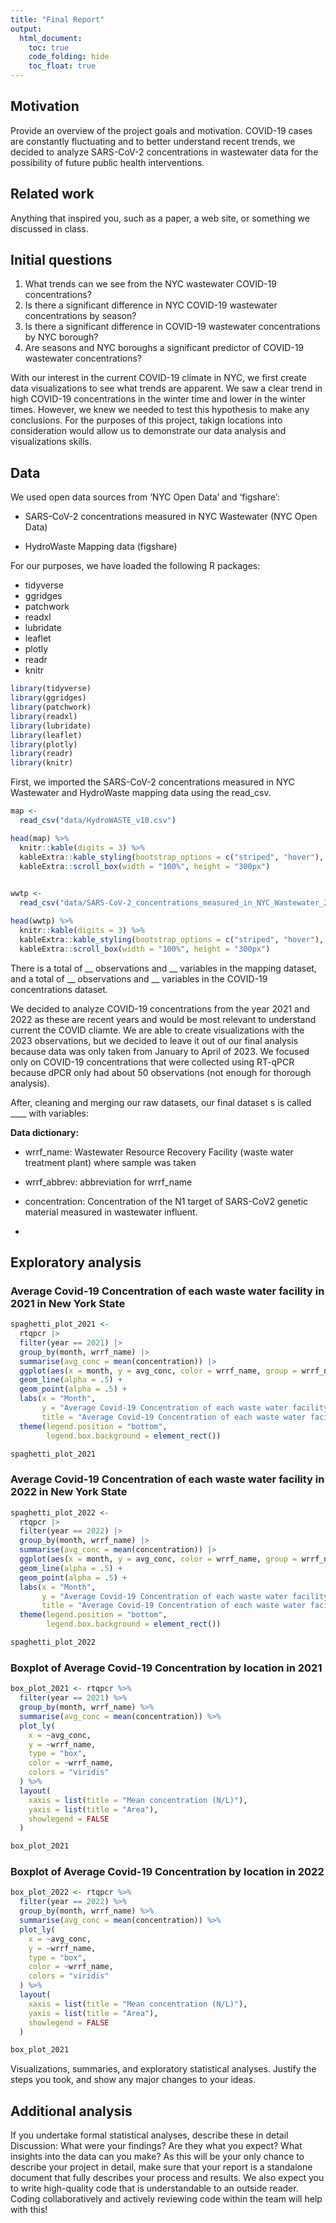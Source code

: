 ```yaml
---
title: "Final Report"
output:
  html_document:
    toc: true
    code_folding: hide
    toc_float: true
---
```


## Motivation

Provide an overview of the project goals and motivation.
COVID-19 cases are constantly fluctuating and to better understand recent trends, we decided to analyze SARS-CoV-2 concentrations in wastewater data for the possibility of future public health interventions.

## Related work

Anything that inspired you, such as a paper, a web site, or something we discussed in class.

## Initial questions

1. What trends can we see from the NYC wastewater COVID-19 concentrations?
2. Is there a significant difference in NYC COVID-19 wastewater concentrations by season?
3. Is there a significant difference in COVID-19 wastewater concentrations by NYC borough?
4. Are seasons and NYC boroughs a significant predictor of COVID-19 wastewater concentrations?

With our interest in the current COVID-19 climate in NYC, we first create data visualizations to see what trends are apparent. We saw a clear trend in high COVID-19 concentrations in the winter time and lower in the winter times. However, we knew we needed to test this hypothesis to make any conclusions. For the purposes of this project, takign locations into consideration would allow us to demonstrate our data analysis and visualizations skills.

## Data 

We used open data sources from 'NYC Open Data' and 'figshare':

* SARS-CoV-2 concentrations measured in NYC Wastewater (NYC Open Data)

* HydroWaste Mapping data (figshare)

For our purposes, we have loaded the following R packages:

* tidyverse
* ggridges
* patchwork
* readxl
* lubridate
* leaflet
* plotly
* readr
* knitr

```r
library(tidyverse)
library(ggridges)
library(patchwork)
library(readxl)
library(lubridate)
library(leaflet)
library(plotly)
library(readr)
library(knitr)
```

First, we imported the SARS-CoV-2 concentrations measured in NYC Wastewater and HydroWaste mapping data using the read_csv.
```r
map <-
  read_csv("data/HydroWASTE_v10.csv")

head(map) %>% 
  knitr::kable(digits = 3) %>% 
  kableExtra::kable_styling(bootstrap_options = c("striped", "hover"), font_size = 12) %>% 
  kableExtra::scroll_box(width = "100%", height = "300px")
  

wwtp <-
  read_csv("data/SARS-CoV-2_concentrations_measured_in_NYC_Wastewater_20231129.csv")

head(wwtp) %>% 
  knitr::kable(digits = 3) %>% 
  kableExtra::kable_styling(bootstrap_options = c("striped", "hover"), font_size = 12) %>% 
  kableExtra::scroll_box(width = "100%", height = "300px")
```

There is a total of __ observations and __ variables in the mapping dataset, and a total of __ observations and __ variables in the COVID-19 concentrations dataset.

We decided to analyze COVID-19 concentrations from the year 2021 and 2022 as these are recent years and would be most relevant to understand current the COVID cliamte. We are able to create visualizations with the 2023 observations, but we decided to leave it out of our final analysis because data was only taken from January to April of 2023. We focused only on COVID-19 concentrations that were collected using RT-qPCR because dPCR only had about 50 observations (not enough for thorough analysis).

After, cleaning and merging our raw datasets, our final dataset s is called ____ with variables: 

**Data dictionary:**

* wrrf_name: Wastewater Resource Recovery Facility (waste water treatment plant) where sample was taken

* wrrf_abbrev: abbreviation for wrrf_name

* concentration: Concentration of the N1 target of SARS-CoV2 genetic material measured in wastewater influent.

* 

## Exploratory analysis

### Average Covid-19 Concentration of each waste water facility in 2021 in New York State
```r
spaghetti_plot_2021 <-
  rtqpcr |>
  filter(year == 2021) |>
  group_by(month, wrrf_name) |>
  summarise(avg_conc = mean(concentration)) |>
  ggplot(aes(x = month, y = avg_conc, color = wrrf_name, group = wrrf_name)) +
  geom_line(alpha = .5) +
  geom_point(alpha = .5) +
  labs(x = "Month", 
       y = "Average Covid-19 Concentration of each waste water facility", 
       title = "Average Covid-19 Concentration of each waste water facility in 2021 in New York State") + 
  theme(legend.position = "bottom",
        legend.box.background = element_rect())

spaghetti_plot_2021
```

### Average Covid-19 Concentration of each waste water facility in 2022 in New York State
```r
spaghetti_plot_2022 <-
  rtqpcr |>
  filter(year == 2022) |>
  group_by(month, wrrf_name) |>
  summarise(avg_conc = mean(concentration)) |>
  ggplot(aes(x = month, y = avg_conc, color = wrrf_name, group = wrrf_name)) +
  geom_line(alpha = .5) +
  geom_point(alpha = .5) +
  labs(x = "Month", 
       y = "Average Covid-19 Concentration of each waste water facility", 
       title = "Average Covid-19 Concentration of each waste water facility in 2022 in New York State") + 
  theme(legend.position = "bottom",
        legend.box.background = element_rect())

spaghetti_plot_2022
```

### Boxplot of Average Covid-19 Concentration by location in 2021
```r
box_plot_2021 <- rtqpcr %>%
  filter(year == 2021) %>%
  group_by(month, wrrf_name) %>%
  summarise(avg_conc = mean(concentration)) %>%
  plot_ly(
    x = ~avg_conc,
    y = ~wrrf_name,
    type = "box",
    color = ~wrrf_name,
    colors = "viridis"
  ) %>%
  layout(
    xaxis = list(title = "Mean concentration (N/L)"),
    yaxis = list(title = "Area"),
    showlegend = FALSE
  )

box_plot_2021

```

### Boxplot of Average Covid-19 Concentration by location in 2022
```r
box_plot_2022 <- rtqpcr %>%
  filter(year == 2022) %>%
  group_by(month, wrrf_name) %>%
  summarise(avg_conc = mean(concentration)) %>%
  plot_ly(
    x = ~avg_conc,
    y = ~wrrf_name,
    type = "box",
    color = ~wrrf_name,
    colors = "viridis"
  ) %>%
  layout(
    xaxis = list(title = "Mean concentration (N/L)"),
    yaxis = list(title = "Area"),
    showlegend = FALSE
  )

box_plot_2021
```

Visualizations, summaries, and exploratory statistical analyses. Justify the steps you took, and show any major changes to your ideas.


## Additional analysis

If you undertake formal statistical analyses, describe these in detail
Discussion: What were your findings? Are they what you expect? What insights into the data can you make?
As this will be your only chance to describe your project in detail, make sure that your report is a standalone document that fully describes your process and results. We also expect you to write high-quality code that is understandable to an outside reader. Coding collaboratively and actively reviewing code within the team will help with this!

